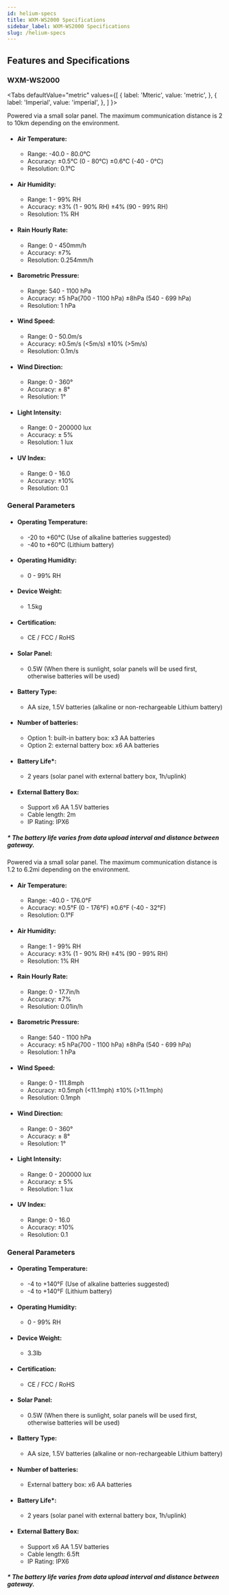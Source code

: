 ```yaml
---
id: helium-specs
title: WXM-WS2000 Specifications
sidebar_label: WXM-WS2000 Specifications
slug: /helium-specs
---
```



## Features and Specifications

### WXM-WS2000

<Tabs
  defaultValue="metric"
  values={[
    { label: 'Mteric', value: 'metric', },
    { label: 'Imperial', value: 'imperial', },
  ]
}>

<TabItem value="metric">

Powered via a small solar panel.
The maximum communication distance is 2 to 10km depending on the environment.

- #### Air Temperature:

    - Range: -40.0 - 80.0°C
    - Accuracy: ±0.5℃ (0 - 80℃) ±0.6℃ (-40 - 0℃)
    - Resolution: 0.1°C 

- #### Air Humidity:

    - Range: 1 - 99% RH
    - Accuracy: ±3% (1 - 90% RH) ±4% (90 - 99% RH)
    - Resolution: 1% RH

- #### Rain Hourly Rate:

    - Range: 0 - 450mm/h
    - Accuracy: ±7%
    - Resolution: 0.254mm/h

- #### Barometric Pressure:

    - Range: 540 - 1100 hPa
    - Accuracy: ±5 hPa(700 - 1100 hPa) ±8hPa (540 - 699 hPa)
    - Resolution: 1 hPa

- #### Wind Speed:

    - Range: 0 - 50.0m/s
    - Accuracy: ±0.5m/s (<5m/s) ±10% (>5m/s)
    - Resolution: 0.1m/s

- #### Wind Direction:

    - Range: 0 - 360°
    - Accuracy: ± 8°
    - Resolution: 1°

- #### Light Intensity:

    - Range: 0 - 200000 lux
    - Accuracy: ± 5%
    - Resolution: 1 lux

- #### UV Index:

    - Range: 0 - 16.0
    - Accuracy: ±10%
    - Resolution: 0.1

### General Parameters

- #### Operating Temperature: 
    - -20 to +60°C (Use of alkaline batteries suggested) 
    - -40 to +60°C (Lithium battery)

- #### Operating Humidity:

    - 0 - 99% RH

- #### Device Weight:

    - 1.5kg

- #### Certification:

    - CE / FCC / RoHS

- #### Solar Panel:

    -  0.5W (When there is sunlight, solar panels will be used first, otherwise batteries will be used)

- #### Battery Type:

    - AA size, 1.5V batteries (alkaline or non-rechargeable Lithium battery)

- #### Number of batteries:

    - Option 1: built-in battery box: x3 AA batteries 
    - Option 2: external battery box: x6 AA batteries

- #### Battery Life*:

    - 2 years (solar panel with external battery box, 1h/uplink)

- #### External Battery Box:

    - Support x6 AA 1.5V batteries
    - Cable length: 2m
    - IP Rating: IPX6


##### * The battery life varies from data upload interval and distance between gateway.

</TabItem>

<TabItem value="imperial">

Powered via a small solar panel.
The maximum communication distance is 1.2 to 6.2mi depending on the environment.

- #### Air Temperature:

    - Range: -40.0 - 176.0°F
    - Accuracy: ±0.5°F (0 - 176°F) ±0.6°F (-40 - 32°F)
    - Resolution: 0.1°F 

- #### Air Humidity:

    - Range: 1 - 99% RH
    - Accuracy: ±3% (1 - 90% RH) ±4% (90 - 99% RH)
    - Resolution: 1% RH

- #### Rain Hourly Rate:

    - Range: 0 - 17.7in/h
    - Accuracy: ±7%
    - Resolution: 0.01in/h

- #### Barometric Pressure:

    - Range: 540 - 1100 hPa
    - Accuracy: ±5 hPa(700 - 1100 hPa) ±8hPa (540 - 699 hPa)
    - Resolution: 1 hPa

- #### Wind Speed:

    - Range: 0 - 111.8mph
    - Accuracy: ±0.5mph (<11.1mph) ±10% (>11.1mph)
    - Resolution: 0.1mph

- #### Wind Direction:

    - Range: 0 - 360°
    - Accuracy: ± 8°
    - Resolution: 1°

- #### Light Intensity:

    - Range: 0 - 200000 lux
    - Accuracy: ± 5%
    - Resolution: 1 lux

- #### UV Index:

    - Range: 0 - 16.0
    - Accuracy: ±10%
    - Resolution: 0.1

### General Parameters

- #### Operating Temperature: 
    - -4 to +140°F (Use of alkaline batteries suggested) 
    - -4 to +140°F (Lithium battery)

- #### Operating Humidity:

    - 0 - 99% RH

- #### Device Weight:

    - 3.3lb

- #### Certification:

    - CE / FCC / RoHS

- #### Solar Panel:

    -  0.5W (When there is sunlight, solar panels will be used first, otherwise batteries will be used)

- #### Battery Type:

    - AA size, 1.5V batteries (alkaline or non-rechargeable Lithium battery)

- #### Number of batteries:

    - External battery box: x6 AA batteries

- #### Battery Life*:

    - 2 years (solar panel with external battery box, 1h/uplink)

- #### External Battery Box:

    - Support x6 AA 1.5V batteries
    - Cable length: 6.5ft
    - IP Rating: IPX6


##### * The battery life varies from data upload interval and distance between gateway.

</TabItem>

</Tabs>









